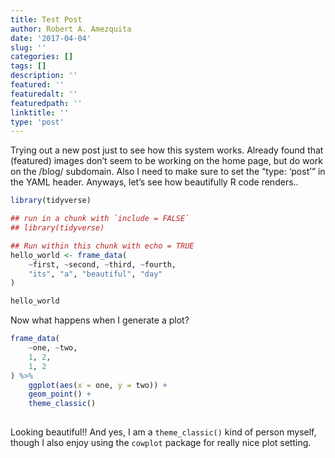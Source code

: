 ```yaml
---
title: Test Post
author: Robert A. Amezquita
date: '2017-04-04'
slug: ''
categories: []
tags: []
description: ''
featured: ''
featuredalt: ''
featuredpath: ''
linktitle: ''
type: 'post'
---
```


Trying out a new post just to see how this system works. Already found that (featured) images don't seem to be working on the home page, but do work on the /blog/ subdomain. Also I need to make sure to set the "type: 'post'" in the YAML header. Anyways, let's see how beautifully R code renders..

<!--more-->

```r

library(tidyverse)

```

```r

## run in a chunk with `include = FALSE`
## library(tidyverse) 

## Run within this chunk with echo = TRUE
hello_world <- frame_data(
    ~first, ~second, ~third, ~fourth,
    "its", "a", "beautiful", "day"
)

hello_world

```

Now what happens when I generate a plot?


```r

frame_data(
    ~one, ~two,
    1, 2,
    1, 2
) %>%
    ggplot(aes(x = one, y = two)) +
    geom_point() +
    theme_classic()
    
```

Looking beautiful!! And yes, I am a `theme_classic()` kind of person myself, though I also enjoy using the `cowplot` package for really nice plot setting. 
